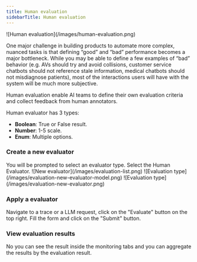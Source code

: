 ```yaml
---
title: Human evaluation
sidebarTitle: Human evaluation
---
```

<Frame>
![Human evaluation](/images/human-evaluation.png)
</Frame>

One major challenge in building products to automate more complex, nuanced tasks is that defining “good” and “bad” performance becomes a major bottleneck. While you may be able to define a few examples of “bad” behavior (e.g. AVs should try and avoid collisions, customer service chatbots should not reference stale information, medical chatbots should not misdiagnose patients), most of the interactions users will have with the system will be much more subjective. 

Human evaluation enable AI teams to define their own evaluation criteria and collect feedback from human annotators.

Human evaluator has 3 types:
- **Boolean**: True or False result.
- **Number**: 1-5 scale. 
- **Enum**: Multiple options.

### Create a new evaluator
<Steps>
<Step title="Navigate to the Evaluators tab and click on the 'New evaluator' button">
    You will be prompted to select an evaluator type. Select the Human Evaluator.
    <Frame>
    ![New evaluator](/images/evaluation-list.png)
    </Frame>
</Step>
<Step title="Name the evaluator and select the evaluator type">
    <Frame>
    ![Evaluation type](/images/evaluation-new-evaluator-model.png)
    </Frame>
</Step>
<Step title="Click on the 'Create' button"></Step>
    <Frame>
    ![Evaluation type](/images/evaluation-new-evaluator.png)
    </Frame>
</Steps>

### Apply a evaluator
Navigate to a trace or a LLM request, click on the "Evaluate" button on the top right. Fill the form and click on the "Submit" button.

### View evaluation results
No you can see the result inside the monitoring tabs and you can aggregate the results by the evaluation result.